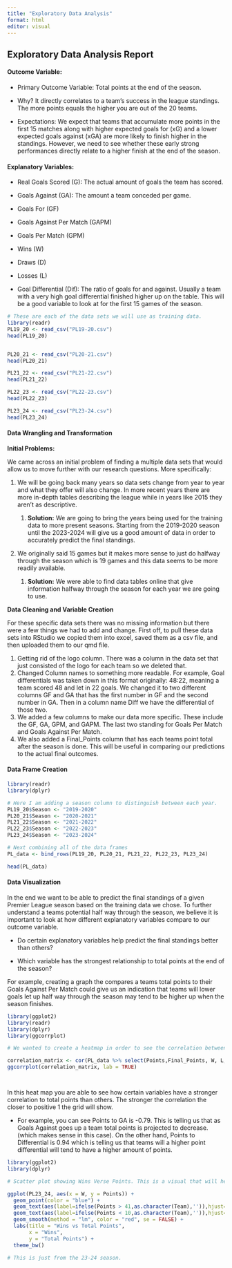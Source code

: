 ```yaml
---
title: "Exploratory Data Analysis"
format: html
editor: visual
---
```


## Exploratory Data Analysis Report

#### Outcome Variable:

-   Primary Outcome Variable: Total points at the end of the season.

-   Why? It directly correlates to a team's success in the league standings. The more points equals the higher you are out of the 20 teams.

-   Expectations: We expect that teams that accumulate more points in the first 15 matches along with higher expected goals for (xG) and a lower expected goals against (xGA) are more likely to finish higher in the standings. However, we need to see whether these early strong performances directly relate to a higher finish at the end of the season.

#### Explanatory Variables:

-   Real Goals Scored (G): The actual amount of goals the team has scored.

-   Goals Against (GA): The amount a team conceded per game.

-   Goals For (GF)

-   Goals Against Per Match (GAPM)

-   Goals Per Match (GPM)

-   Wins (W)

-   Draws (D)

-   Losses (L)

-   Goal Differential (Dif): The ratio of goals for and against. Usually a team with a very high goal differential finished higher up on the table. This will be a good variable to look at for the first 15 games of the season.

```r
# These are each of the data sets we will use as training data. 
library(readr)
PL19_20 <- read_csv("PL19-20.csv")
head(PL19_20)


PL20_21 <- read_csv("PL20-21.csv")
head(PL20_21)

PL21_22 <- read_csv("PL21-22.csv")
head(PL21_22)

PL22_23 <- read_csv("PL22-23.csv")
head(PL22_23)

PL23_24 <- read_csv("PL23-24.csv")
head(PL23_24)


```

#### Data Wrangling and Transformation

**Initial Problems:**

We came across an initial problem of finding a multiple data sets that would allow us to move further with our research questions. More specifically:

1.  We will be going back many years so data sets change from year to year and what they offer will also change. In more recent years there are more in-depth tables describing the league while in years like 2015 they aren't as descriptive.

    1.  **Solution:** We are going to bring the years being used for the training data to more present seasons. Starting from the 2019-2020 season until the 2023-2024 will give us a good amount of data in order to accurately predict the final standings.

2.  We originally said 15 games but it makes more sense to just do halfway through the season which is 19 games and this data seems to be more readily available.

    1.  **Solution:** We were able to find data tables online that give information halfway through the season for each year we are going to use.

**Data Cleaning and Variable Creation**

For these specific data sets there was no missing information but there were a few things we had to add and change. First off, to pull these data sets into RStudio we copied them into excel, saved them as a csv file, and then uploaded them to our qmd file.

1.  Getting rid of the logo column. There was a column in the data set that just consisted of the logo for each team so we deleted that.
2.  Changed Column names to something more readable. For example, Goal differentials was taken down in this format originally: 48:22, meaning a team scored 48 and let in 22 goals. We changed it to two different columns GF and GA that has the first number in GF and the second number in GA. Then in a column name Diff we have the differential of those two.
3.  We added a few columns to make our data more specific. These include the GF, GA, GPM, and GAPM. The last two standing for Goals Per Match and Goals Against Per Match.
4.  We also added a Final_Points column that has each teams point total after the season is done. This will be useful in comparing our predictions to the actual final outcomes.

#### Data Frame Creation

```r
library(readr)
library(dplyr)

# Here I am adding a season column to distinguish between each year. 
PL19_20$Season <- "2019-2020"
PL20_21$Season <- "2020-2021"
PL21_22$Season <- "2021-2022"
PL22_23$Season <- "2022-2023"
PL23_24$Season <- "2023-2024"

# Next combining all of the data frames
PL_data <- bind_rows(PL19_20, PL20_21, PL21_22, PL22_23, PL23_24)

head(PL_data)


```

#### Data Visualization

In the end we want to be able to predict the final standings of a given Premier League season based on the training data we chose. To further understand a teams potential half way through the season, we believe it is important to look at how different explanatory variables compare to our outcome variable.

-   Do certain explanatory variables help predict the final standings better than others?

-   Which variable has the strongest relationship to total points at the end of the season?

For example, creating a graph the compares a teams total points to their Goals Against Per Match could give us an indication that teams will lower goals let up half way through the season may tend to be higher up when the season finishes.

```r
library(ggplot2)
library(readr)
library(dplyr)
library(ggcorrplot)

# We wanted to create a heatmap in order to see the correlation between our outcome variable and the other variables we will be comparing it to. We can use this in order to pick ones with strong correlations to show in our visuals. 

correlation_matrix <- cor(PL_data %>% select(Points,Final_Points, W, L, D, GF, GA, Dif, GPM, GAPM))
ggcorrplot(correlation_matrix, lab = TRUE)




```

In this heat map you are able to see how certain variables have a stronger correlation to total points than others. The stronger the correlation the closer to positive 1 the grid will show.

-   For example, you can see Points to GA is -0.79. This is telling us that as Goals Against goes up a team total points is projected to decrease. (which makes sense in this case). On the other hand, Points to Differential is 0.94 which is telling us that teams will a higher point differential will tend to have a higher amount of points.

```r
library(ggplot2)
library(dplyr)

# Scatter plot showing Wins Verse Points. This is a visual that will help show how teams with more wins will tend to have a more Points. This helps shows why the correlation between these two variables is .98. More wins equals more points!

ggplot(PL23_24, aes(x = W, y = Points)) +
  geom_point(color = "blue") +
  geom_text(aes(label=ifelse(Points > 41,as.character(Team),'')),hjust=1.1,vjust=0) +
  geom_text(aes(label=ifelse(Points < 10,as.character(Team),'')),hjust=0.03,vjust=-1) +
  geom_smooth(method = "lm", color = "red", se = FALSE) +
  labs(title = "Wins vs Total Points",
       x = "Wins",
       y = "Total Points") +
  theme_bw()

# This is just from the 23-24 season. 

```
